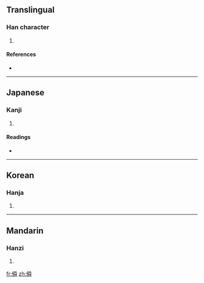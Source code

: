 ==Translingual==

===Han character===
{{Han char|rn=9|rad=人|as=12|sn=14|four=|canj=人月月手 (OBBQ)}}

# {{defn|Han}}

====References====
* {{Han ref|kx=0117.070|dkj=01110|dj=0248.130|hdz=10220.120|uh=50E2|ud=20706}}

----

==Japanese==

===Kanji===
{{ja-kanji|grade=|rs=人12}}

# {{defn|Japanese}}

====Readings====
* {{ja-readings|on=[[せん]] (sen), [[しゅん]] (shun)|kun=[[そむく]] (somuku), [[むかいあう]] (mukaiau), [[まじる]] (majiru)}}

----

==Korean==

===Hanja===
{{ko-hanja|hangeul=천|rv=cheon|mr=ch'ŏn}}

# {{defn|Korean}}

----

==Mandarin==

===Hanzi===
{{cmn-hanzi|pin=[[chuǎn]] ([[chuan3]])|wg=ch'uan<sup>3</sup>}}

# {{defn|Mandarin}}

[[fr:僢]]
[[zh:僢]]